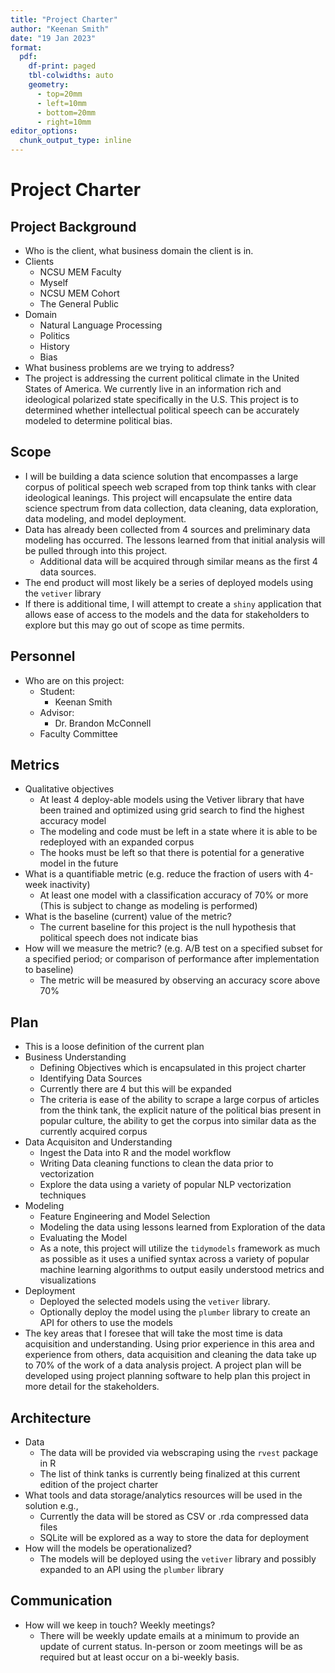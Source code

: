 ```yaml
---
title: "Project Charter"
author: "Keenan Smith"
date: "19 Jan 2023"
format:
  pdf:
    df-print: paged
    tbl-colwidths: auto
    geometry:
      - top=20mm
      - left=10mm
      - bottom=20mm
      - right=10mm
editor_options: 
  chunk_output_type: inline
---
```


# Project Charter

## Project Background

-   Who is the client, what business domain the client is in.
-   Clients
    - NCSU MEM Faculty
    - Myself
    - NCSU MEM Cohort
    - The General Public
-   Domain
    - Natural Language Processing
    - Politics
    - History
    - Bias
-   What business problems are we trying to address?
-   The project is addressing the current political climate in the United States of America. We currently live in an information rich and ideological polarized state specifically in the U.S. This project is to determined whether intellectual political speech can be accurately modeled to determine political bias.

## Scope

-   I will be building a data science solution that encompasses a large corpus of political speech web scraped from top think tanks with clear ideological leanings. This project will encapsulate the entire data science spectrum from data collection, data cleaning, data exploration, data modeling, and model deployment.
-   Data has already been collected from 4 sources and preliminary data modeling has occurred. The lessons learned from that initial analysis will be pulled through into this project. 
    -   Additional data will be acquired through similar means as the first 4 data sources. 
-   The end product will most likely be a series of deployed models using the `vetiver` library
-   If there is additional time, I will attempt to create a `shiny` application that allows ease of access to the models and the data for stakeholders to explore but this may go out of scope as time permits.

## Personnel

-   Who are on this project:
    -   Student:
        -   Keenan Smith
    -   Advisor:
        -   Dr. Brandon McConnell
    -   Faculty Committee

## Metrics

-   Qualitative objectives
    -   At least 4 deploy-able models using the Vetiver library that have been trained and optimized using grid search to find the highest accuracy model
    -   The modeling and code must be left in a state where it is able to be redeployed with an expanded corpus
    -   The hooks must be left so that there is potential for a generative model in the future
-   What is a quantifiable metric (e.g. reduce the fraction of users with 4-week inactivity)
    -   At least one model with a classification accuracy of 70% or more (This is subject to change as modeling is performed)
-   What is the baseline (current) value of the metric? 
    -   The current baseline for this project is the null hypothesis that political speech does not indicate bias
-   How will we measure the metric? (e.g. A/B test on a specified subset for a specified period; or comparison of performance after implementation to baseline)
    -   The metric will be measured by observing an accuracy score above 70%

## Plan

-   This is a loose definition of the current plan
-    Business Understanding
     -   Defining Objectives which is encapsulated in this project charter
     -   Identifying Data Sources
        -   Currently there are 4 but this will be expanded
        -   The criteria is ease of the ability to scrape a large corpus of articles from the think tank, the explicit nature of the political bias present in popular culture, the ability to get the corpus into similar data as the currently acquired corpus
-   Data Acquisiton and Understanding
    -   Ingest the Data into R and the model workflow
    -   Writing Data cleaning functions to clean the data prior to vectorization
    -   Explore the data using a variety of popular NLP vectorization techniques
-   Modeling
    -   Feature Engineering and Model Selection
    -   Modeling the data using lessons learned from Exploration of the data
    -   Evaluating the Model
    -   As a note, this project will utilize the `tidymodels` framework as much as possible as it uses a unified syntax across a variety of popular machine learning algorithms to output easily understood metrics and visualizations
-   Deployment
    -   Deployed the selected models using the `vetiver` library.
    -   Optionally deploy the model using the `plumber` library to create an API for others to use the models
    
-   The key areas that I foresee that will take the most time is data acquisition and understanding. Using prior experience in this area and experience from others, data acquisition and cleaning the data take up to 70% of the work of a data analysis project. A project plan will be developed using project planning software to help plan this project in more detail for the stakeholders. 
    

## Architecture

-   Data
    -   The data will be provided via webscraping using the `rvest` package in R
    -   The list of think tanks is currently being finalized at this current edition of the project charter  
-   What tools and data storage/analytics resources will be used in the solution e.g.,
    -   Currently the data will be stored as CSV or .rda compressed data files
    -   SQLite will be explored as a way to store the data for deployment
-   How will the models be operationalized?
    -   The models will be deployed using the `vetiver` library and possibly expanded to an API using the `plumber` library

## Communication

-   How will we keep in touch? Weekly meetings?
    - There will be weekly update emails at a minimum to provide an update of current status. In-person or zoom meetings will be as required but at least occur on a bi-weekly basis.
